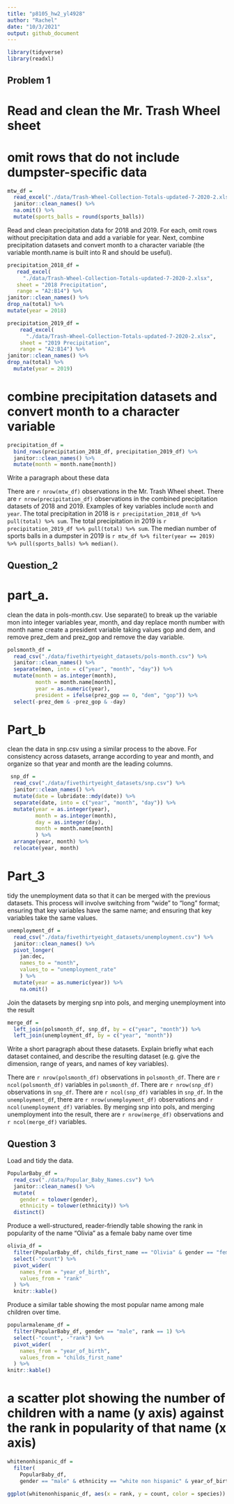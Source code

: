 ```yaml
---
title: "p8105_hw2_yl4928"
author: "Rachel"
date: "10/3/2021"
output: github_document
---
```


```r
library(tidyverse)
library(readxl)
```

## Problem 1

# Read and clean the Mr. Trash Wheel sheet
# omit rows that do not include dumpster-specific data

```r
mtw_df = 
  read_excel("./data/Trash-Wheel-Collection-Totals-updated-7-2020-2.xlsx", range = "A2:N534") %>% 
  janitor::clean_names() %>% 
  na.omit() %>% 
  mutate(sports_balls = round(sports_balls))
```

Read and clean precipitation data for 2018 and 2019. For each, omit rows without precipitation data and add a variable for year. Next, combine precipitation datasets and convert month to a character variable (the variable month.name is built into R and should be useful).


```r
precipitation_2018_df = 
   read_excel(
     "./data/Trash-Wheel-Collection-Totals-updated-7-2020-2.xlsx",
   sheet = "2018 Precipitation",
   range = "A2:B14") %>% 
janitor::clean_names() %>%
drop_na(total) %>%
mutate(year = 2018)
```


```r
precipitation_2019_df = 
    read_excel(
      "./data/Trash-Wheel-Collection-Totals-updated-7-2020-2.xlsx",
    sheet = "2019 Precipitation",
    range = "A2:B14") %>% 
janitor::clean_names() %>% 
drop_na(total) %>% 
  mutate(year = 2019)
```
# combine precipitation datasets and convert month to a character variable

```r
precipitation_df = 
  bind_rows(precipitation_2018_df, precipitation_2019_df) %>%
  janitor::clean_names() %>% 
  mutate(month = month.name[month])
```

Write a paragraph about these data

There are `r nrow(mtw_df)` observations in the Mr. Trash Wheel sheet. There are `r nrow(precipitation_df)` observations in the combined precipitation datasets of 2018 and 2019. Examples of key variables include `month` and `year`. The total precipitation in 2018 is `r precipitation_2018_df %>% pull(total) %>% sum`. The total precipitation in 2019 is `r precipitation_2019_df %>% pull(total) %>% sum`. The median number of sports balls in a dumpster in 2019 is `r mtw_df %>% filter(year == 2019) %>% pull(sports_balls) %>% median()`. 



## Question_2 

# part_a. 
clean the data in pols-month.csv. Use separate() to break up the variable mon into integer variables year, month, and day
replace month number with month name 
create a president variable taking values gop and dem, and remove prez_dem and prez_gop and remove the day variable. 

```r
polsmonth_df = 
  read_csv("./data/fivethirtyeight_datasets/pols-month.csv") %>% 
  janitor::clean_names() %>% 
  separate(mon, into = c("year", "month", "day")) %>% 
  mutate(month = as.integer(month),
         month = month.name[month],
         year = as.numeric(year),
         president = ifelse(prez_gop == 0, "dem", "gop")) %>% 
  select(-prez_dem & -prez_gop & -day)
```



# Part_b
clean the data in snp.csv using a similar process to the above. For consistency across datasets, arrange according to year and month, and organize so that year and month are the leading columns.

```r
 snp_df = 
  read_csv("./data/fivethirtyeight_datasets/snp.csv") %>% 
  janitor::clean_names() %>% 
  mutate(date = lubridate::mdy(date)) %>% 
  separate(date, into = c("year", "month", "day")) %>% 
  mutate(year = as.integer(year),
         month = as.integer(month),
         day = as.integer(day),
         month = month.name[month]
         ) %>% 
  arrange(year, month) %>% 
  relocate(year, month)
```


# Part_3
tidy the unemployment data so that it can be merged with the previous datasets. This process will involve switching from “wide” to “long” format; ensuring that key variables have the same name; and ensuring that key variables take the same values.

```r
unemployment_df = 
  read_csv("./data/fivethirtyeight_datasets/unemployment.csv") %>% 
  janitor::clean_names() %>%
  pivot_longer(
    jan:dec,
    names_to = "month", 
    values_to = "unemployment_rate"
    ) %>% 
  mutate(year = as.numeric(year)) %>% 
    na.omit()
```

Join the datasets by merging snp into pols, and merging unemployment into the result

```r
merge_df =
  left_join(polsmonth_df, snp_df, by = c("year", "month")) %>%
  left_join(unemployment_df, by = c("year", "month"))
```

Write a short paragraph about these datasets. Explain briefly what each dataset contained, and describe the resulting dataset (e.g. give the dimension, range of years, and names of key variables).

There are `r nrow(polsmonth_df)` observations in `polsmonth_df`. There are `r ncol(polsmonth_df)` variables in `polsmonth_df`. 
There are `r nrow(snp_df)` observations in `snp_df`. There are `r ncol(snp_df)` variables in `snp_df`. 
In the `unemployment_df`, there are `r nrow(unemployment_df)` observations and `r ncol(unemployment_df)` variables. 
By merging snp into pols, and merging unemployment into the result, there are `r nrow(merge_df)` observations and `r ncol(merge_df)` variables. 


## Question 3 

Load and tidy the data. 

```r
PopularBaby_df = 
  read_csv("./data/Popular_Baby_Names.csv") %>%
  janitor::clean_names() %>% 
  mutate(
    gender = tolower(gender),
    ethnicity = tolower(ethnicity)) %>% 
  distinct()
```

Produce a well-structured, reader-friendly table showing the rank in popularity of the name “Olivia” as a female baby name over time

```r
olivia_df = 
  filter(PopularBaby_df, childs_first_name == "Olivia" & gender == "female") %>% 
  select(-"count") %>% 
  pivot_wider(
    names_from = "year_of_birth",
    values_from = "rank"
  ) %>%
  knitr::kable()
```


Produce a similar table showing the most popular name among male children over time.

```r
popularmalename_df =
  filter(PopularBaby_df, gender == "male", rank == 1) %>%
  select(-"count", -"rank") %>% 
  pivot_wider(
    names_from = "year_of_birth",
    values_from = "childs_first_name"
  ) %>%
knitr::kable() 
```

# a scatter plot showing the number of children with a name (y axis) against the rank in popularity of that name (x axis)
```r
whitenonhispanic_df = 
  filter(
    PopularBaby_df, 
    gender == "male" & ethnicity == "white non hispanic" & year_of_birth == 2016)

ggplot(whitenonhispanic_df, aes(x = rank, y = count, color = species)) + geom_point(color = "red")
```





